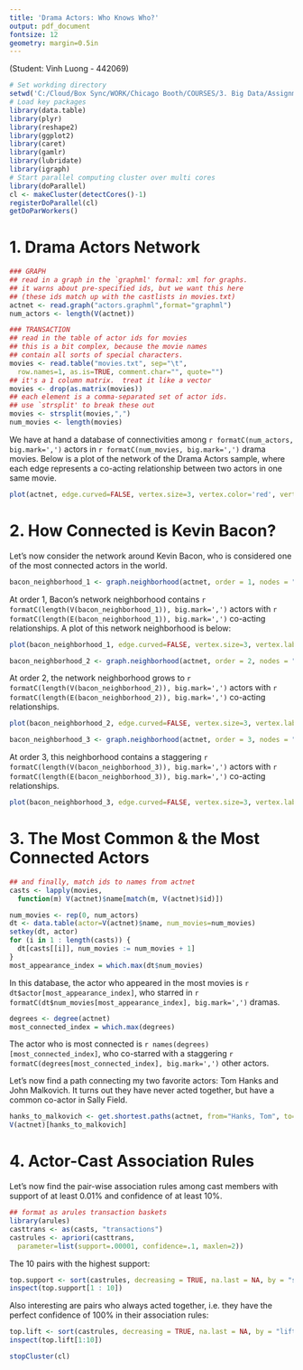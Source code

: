 ```yaml
---
title: 'Drama Actors: Who Knows Who?'
output: pdf_document
fontsize: 12
geometry: margin=0.5in
---
```

(Student: Vinh Luong - 442069)


``` r
# Set workding directory
setwd('C:/Cloud/Box Sync/WORK/Chicago Booth/COURSES/3. Big Data/Assignments/06. IMDB Actors')
# Load key packages
library(data.table)
library(plyr)
library(reshape2)
library(ggplot2)
library(caret)
library(gamlr)
library(lubridate)
library(igraph)
# Start parallel computing cluster over multi cores
library(doParallel)
cl <- makeCluster(detectCores()-1)
registerDoParallel(cl)
getDoParWorkers()
```


# 1. Drama Actors Network

```r
### GRAPH
## read in a graph in the `graphml' formal: xml for graphs.
## it warns about pre-specified ids, but we want this here
## (these ids match up with the castlists in movies.txt)
actnet <- read.graph("actors.graphml",format="graphml")
num_actors <- length(V(actnet))

### TRANSACTION
## read in the table of actor ids for movies
## this is a bit complex, because the movie names
## contain all sorts of special characters.
movies <- read.table("movies.txt", sep="\t", 
  row.names=1, as.is=TRUE, comment.char="", quote="")
## it's a 1 column matrix.  treat it like a vector
movies <- drop(as.matrix(movies))
## each element is a comma-separated set of actor ids.  
## use `strsplit' to break these out
movies <- strsplit(movies,",")
num_movies <- length(movies)
```

We have at hand a database of connectivities among `r formatC(num_actors, big.mark=',')` actors in `r formatC(num_movies, big.mark=',')` drama movies. Below is a plot of the network of the Drama Actors sample, where each edge represents a co-acting relationship between two actors in one same movie.

```r
plot(actnet, edge.curved=FALSE, vertex.size=3, vertex.color='red', vertex.label=NA)
```

# 2. How Connected is Kevin Bacon?

Let's now consider the network around Kevin Bacon, who is considered one of the most connected actors in the world.

```r
bacon_neighborhood_1 <- graph.neighborhood(actnet, order = 1, nodes = "Bacon, Kevin")[[1]]
```

At order 1, Bacon's network neighborhood contains `r formatC(length(V(bacon_neighborhood_1)), big.mark=',')` actors with `r formatC(length(E(bacon_neighborhood_1)), big.mark=',')` co-acting relationships. A plot of this network neighborhood is below:

```r
plot(bacon_neighborhood_1, edge.curved=FALSE, vertex.size=3, vertex.label=NA)
```

```r
bacon_neighborhood_2 <- graph.neighborhood(actnet, order = 2, nodes = "Bacon, Kevin")[[1]]
```

At order 2, the network neighborhood grows to `r formatC(length(V(bacon_neighborhood_2)), big.mark=',')` actors with `r formatC(length(E(bacon_neighborhood_2)), big.mark=',')` co-acting relationships.

```r
plot(bacon_neighborhood_2, edge.curved=FALSE, vertex.size=3, vertex.label=NA)
```

```r
bacon_neighborhood_3 <- graph.neighborhood(actnet, order = 3, nodes = "Bacon, Kevin")[[1]]
```

At order 3, this neighborhood contains a staggering `r formatC(length(V(bacon_neighborhood_3)), big.mark=',')` actors with `r formatC(length(E(bacon_neighborhood_3)), big.mark=',')` co-acting relationships.

```r
plot(bacon_neighborhood_3, edge.curved=FALSE, vertex.size=3, vertex.label=NA)
```


# 3. The Most Common & the Most Connected Actors

```r
## and finally, match ids to names from actnet
casts <- lapply(movies, 
  function(m) V(actnet)$name[match(m, V(actnet)$id)])

num_movies <- rep(0, num_actors)
dt <- data.table(actor=V(actnet)$name, num_movies=num_movies)
setkey(dt, actor)
for (i in 1 : length(casts)) {
  dt[casts[[i]], num_movies := num_movies + 1]
}
most_appearance_index = which.max(dt$num_movies)
```

In this database, the actor who appeared in the most movies is `r dt$actor[most_appearance_index]`, who starred in `r formatC(dt$num_movies[most_appearance_index], big.mark=',')` dramas.

```r
degrees <- degree(actnet)
most_connected_index = which.max(degrees)
```

The actor who is most connected is `r names(degrees)[most_connected_index]`, who co-starred with a staggering `r formatC(degrees[most_connected_index], big.mark=',')` other actors.

Let's now find a path connecting my two favorite actors: Tom Hanks and John Malkovich. It turns out they have never acted together, but have a common co-actor in Sally Field.

```r
hanks_to_malkovich <- get.shortest.paths(actnet, from="Hanks, Tom", to="Malkovich, John")[[1]][[1]]
V(actnet)[hanks_to_malkovich]
```

# 4. Actor-Cast Association Rules

Let's now find the pair-wise association rules among cast members with support of at least 0.01% and confidence of at least 10%.

```r
## format as arules transaction baskets
library(arules)
casttrans <- as(casts, "transactions")
castrules <- apriori(casttrans, 
  parameter=list(support=.00001, confidence=.1, maxlen=2))
```

The 10 pairs with the highest support: 
```r
top.support <- sort(castrules, decreasing = TRUE, na.last = NA, by = "support")
inspect(top.support[1 : 10])
```

Also interesting are pairs who always acted together, i.e. they have the perfect confidence of 100% in their association rules:
```r
top.lift <- sort(castrules, decreasing = TRUE, na.last = NA, by = "lift")
inspect(top.lift[1:10])
```

```r
stopCluster(cl)
```